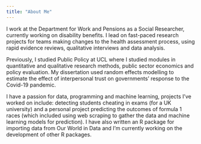 ```yaml
---
title: "About Me"
---
```


I work at the Department for Work and Pensions as a Social Researcher, currently working on disability benefits. I lead on fast-paced research projects for teams making changes to the health assessment process, using rapid evidence reviews, qualitative interviews and data analysis.

Previously, I studied Public Policy at UCL where I studied modules in quantitative and qualitative research methods, public sector economics and policy evaluation. My dissertation used random effects modelling to estimate the effect of interpersonal trust on governments’ response to the Covid-19 pandemic. 

I have a passion for data, programming and machine learning, projects I’ve worked on include: detecting students cheating in exams (for a UK university) and a personal project predicting the outcomes of formula 1 races (which included using web scraping to gather the data and machine learning models for prediction). I have also written an R package for importing data from Our World in Data and I'm currently working on the development of other R packages.